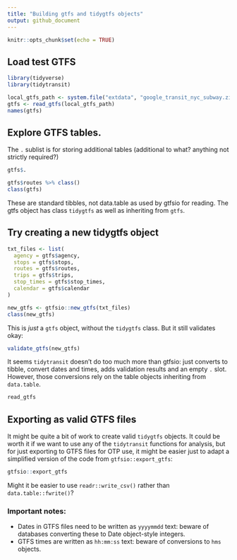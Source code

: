 ```yaml
---
title: "Building gtfs and tidygtfs objects"
output: github_document
---
```


```r
knitr::opts_chunk$set(echo = TRUE)
```

## Load test GTFS

```r
library(tidyverse)
library(tidytransit)

local_gtfs_path <- system.file("extdata", "google_transit_nyc_subway.zip", package = "tidytransit")
gtfs <- read_gtfs(local_gtfs_path)
names(gtfs)

```

## Explore GTFS tables.

The `.` sublist is for storing additional tables (additional to what? anything not strictly required?)

```r
gtfs$.
```

```r
gtfs$routes %>% class()
class(gtfs)
```

These are standard tibbles, not data.table as used by gtfsio for reading. The gtfs object has class `tidygtfs` as well as inheriting from `gtfs`.

## Try creating a new tidygtfs object

```r
txt_files <- list(
  agency = gtfs$agency,
  stops = gtfs$stops,
  routes = gtfs$routes,
  trips = gtfs$trips,
  stop_times = gtfs$stop_times,
  calendar = gtfs$calendar
)

new_gtfs <- gtfsio::new_gtfs(txt_files)
class(new_gtfs)

```

This is *just* a `gtfs` object, without the `tidygtfs` class. But it still validates okay:

```r
validate_gtfs(new_gtfs)
```

It seems `tidytransit` doesn't do too much more than gtfsio: just converts to tibble, convert dates and times, adds validation results and an empty `.` slot. However, those conversions rely on the table objects inheriting from `data.table`.

```r
read_gtfs
```

## Exporting as valid GTFS files

It might be quite a bit of work to create valid `tidygtfs` objects. It could be worth it if we want to use any of the `tidytransit` functions for analysis, but for just exporting to GTFS files for OTP use, it might be easier just to adapt a simplified version of the code from `gtfsio::export_gtfs`:

```r
gtfsio::export_gtfs
```

Might it be easier to use `readr::write_csv()` rather than `data.table::fwrite()`?

### Important notes:

* Dates in GTFS files need to be written as `yyyymmdd` text: beware of databases converting these to Date object-style integers.
* GTFS times are written as `hh:mm:ss` text: beware of conversions to `hms` objects.
